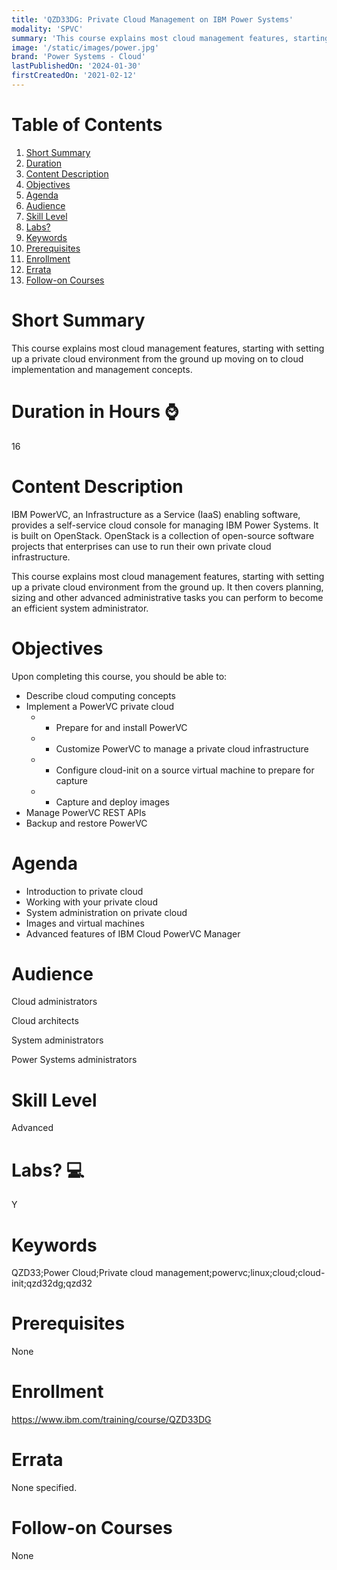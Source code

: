 ```yaml
---
title: 'QZD33DG: Private Cloud Management on IBM Power Systems'
modality: 'SPVC'
summary: 'This course explains most cloud management features, starting with setting up a private cloud environment from the ground up moving on to cloud implementation and management concepts.'
image: '/static/images/power.jpg'
brand: 'Power Systems - Cloud'
lastPublishedOn: '2024-01-30'
firstCreatedOn: '2021-02-12'
---
```

# Table of Contents
1.  [Short Summary](#short-summary)
2.  [Duration](#duration-in-hours-)
3.  [Content Description](#content-description)
4.  [Objectives](#objectives)
5.  [Agenda](#agenda)
6.  [Audience](#audience)
7.  [Skill Level](#skill-level)
8.  [Labs?](#labs-)
9.  [Keywords](#keywords)
10. [Prerequisites](#prerequisites)
11. [Enrollment](#enrollment)
12. [Errata](#errata)
13. [Follow-on Courses](#follow-on-courses)

# Short Summary
This course explains most cloud management features, starting with setting up a private cloud environment from the ground up moving on to cloud implementation and management concepts.

# Duration in Hours ⌚
16

# Content Description
IBM PowerVC, an Infrastructure as a Service (IaaS) enabling software, provides a self-service cloud console for managing IBM Power Systems. It is built on OpenStack. OpenStack is a collection of open-source software projects that enterprises can use to run their own private cloud infrastructure.

This course explains most cloud management features, starting with setting up a private cloud environment from the ground up. It then covers planning, sizing and other advanced administrative tasks you can perform to become an efficient system administrator.



# Objectives
Upon completing this course, you should be able to:

* Describe cloud computing concepts
* Implement a PowerVC private cloud
	+ - Prepare for and install PowerVC
	+ - Customize PowerVC to manage a private cloud infrastructure
	+ - Configure cloud-init on a source virtual machine to prepare for capture
	+ - Capture and deploy images
* Manage PowerVC REST APIs
* Backup and restore PowerVC


# Agenda
* Introduction to private cloud
* Working with your private cloud
* System administration on private cloud
* Images and virtual machines
* Advanced features of IBM Cloud PowerVC Manager


# Audience
Cloud administrators

Cloud architects

System administrators

Power Systems administrators



# Skill Level
Advanced

# Labs? 💻
Y

# Keywords
QZD33;Power Cloud;Private cloud management;powervc;linux;cloud;cloud-init;qzd32dg;qzd32

# Prerequisites
None

# Enrollment
https://www.ibm.com/training/course/QZD33DG

# Errata
None specified.

# Follow-on Courses
None

